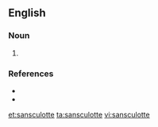 ==English==
===Noun===
{{en-noun}}
 
# {{alternative form of|sans-culotte}}

===References===
* {{R:Webster NCD 1967}}
* {{R:NPLarousse}}

[[et:sansculotte]]
[[ta:sansculotte]]
[[vi:sansculotte]]